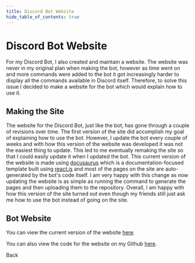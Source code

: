 ```yaml
---
title: Discord Bot Website
hide_table_of_contents: true
---
```



# Discord Bot Website 
For my Discord Bot, I also created and maintain a website. The website was never in my original plan when making the bot, however as time went on and more commands were added to the bot it got increasingly harder to display all the commands available in Discord itself. Therefore, to solve this issue I decided to make a website for the bot which would explain how to use it.

## Making the Site
The website for the Discord Bot, just like the bot, has gone through a couple of revisions over time. The first version of the site did accomplish my goal of explaining how to use the bot. However, I update the bot every couple of weeks and with how this version of the website was developed it was not the easiest thing to update. This led to me eventually remaking the site so that I could easily update it when I updated the bot. This current version of the website is made using [docusaurus](https://docusaurus.io/) which is a documentation-focused template built using [react.js](https://react.dev/) and most of the pages on the site are auto-generated by the bot's code itself. I am very happy with this change as now updating the website is as simple as running the command to generate the pages and then uploading them to the repository. Overall, I am happy with how this version of the site turned out even though my friends still just ask me how to use the bot instead of going on the site.

## Bot Website
You can view the current version of the website [here](https://thejewgamer.github.io/TheJewBot_Site/).

You can also view the code for the website on my Github [here](https://github.com/TheJewGamer/TheJewBot_Site).

<div className='buttonCenter'>
    <Link
        className="buttonsStyle"
        to="/projects/">
        Back
    </Link>
</div>
